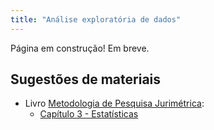 ```yaml
---
title: "Análise exploratória de dados"
---
```


:::callout-warning
Página em construção! Em breve. 
:::

<!-- ## Estatísticas descritivas -->

<!-- |  `summary()` |  Raíz quadrada | -->
<!-- |  `skimmer()` |  Raíz quadrada | -->



<!-- Funções básicas: -->


<!-- |  Função |  O que retorna? | -->
<!-- |--:|--:| -->
<!-- |  `sum()` |  Soma  |  -->
<!-- |  `mean()` |  Média | -->
<!-- |  `median()` |  Mediana | -->
<!-- |  `var()` |  Variância (simples) | -->
<!-- |  `sd()` |  Desvio Padrão | -->
<!-- |  `max()` |  Valor máximo  | -->
<!-- |  `min()` |  Valor mínimo | -->
<!-- |  `round()` |  Valor arredondado | -->
<!-- |  `sqrt()` |  Raíz quadrada | -->



<!-- - Argumento importante: `na.rm = TRUE` -->

<!-- Somando do `vetor_com_na`: -->
<!-- ```{r} -->
<!-- vetor_com_na <- c(NA, 1, 5, 2, 5, NA) -->
<!-- sum(vetor_com_na) -->
<!-- sum(vetor_com_na, na.rm = TRUE) -->
<!-- ``` -->

<!-- Calculando a média do `vetor_com_na`: -->
<!-- ```{r} -->
<!-- mean(vetor_com_na) -->
<!-- mean(vetor_com_na, na.rm = TRUE) -->
<!-- ``` -->


<!-- - Estatísticas agregadas (summarize) -->

## Sugestões de materiais

- Livro [Metodologia de Pesquisa Jurimétrica](https://livro.abj.org.br/):
  - [Capítulo 3 - Estatísticas](https://livro.abj.org.br/03-estatisticas.html)
  